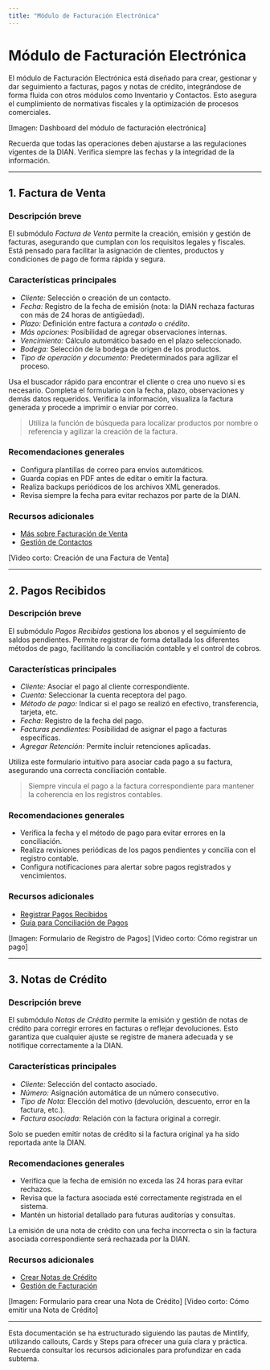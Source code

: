 ```yaml
---
title: "Módulo de Facturación Electrónica"
---
```


# Módulo de Facturación Electrónica

El módulo de Facturación Electrónica está diseñado para crear, gestionar y dar seguimiento a facturas, pagos y notas de crédito, integrándose de forma fluida con otros módulos como Inventario y Contactos. Esto asegura el cumplimiento de normativas fiscales y la optimización de procesos comerciales.

[Imagen: Dashboard del módulo de facturación electrónica]

<Note>
Recuerda que todas las operaciones deben ajustarse a las regulaciones vigentes de la DIAN. Verifica siempre las fechas y la integridad de la información.
</Note>

---

## 1. Factura de Venta

### Descripción breve
El submódulo *Factura de Venta* permite la creación, emisión y gestión de facturas, asegurando que cumplan con los requisitos legales y fiscales. Está pensado para facilitar la asignación de clientes, productos y condiciones de pago de forma rápida y segura.

### Características principales
- *Cliente:* Selección o creación de un contacto.
- *Fecha:* Registro de la fecha de emisión (nota: la DIAN rechaza facturas con más de 24 horas de antigüedad).
- *Plazo:* Definición entre factura a *contado* o *crédito*.
- *Más opciones:* Posibilidad de agregar observaciones internas.
- *Vencimiento:* Cálculo automático basado en el plazo seleccionado.
- *Bodega:* Selección de la bodega de origen de los productos.
- *Tipo de operación y documento:* Predeterminados para agilizar el proceso.

<Steps>
  <Step title="Seleccionar Cliente">
    Usa el buscador rápido para encontrar el cliente o crea uno nuevo si es necesario.
  </Step>
  <Step title="Ingresar Detalles">
    Completa el formulario con la fecha, plazo, observaciones y demás datos requeridos.
  </Step>
  <Step title="Revisión y Emisión">
    Verifica la información, visualiza la factura generada y procede a imprimir o enviar por correo.
  </Step>
</Steps>

> <Tip>
> Utiliza la función de búsqueda para localizar productos por nombre o referencia y agilizar la creación de la factura.
> </Tip>

### Recomendaciones generales
- Configura plantillas de correo para envíos automáticos.
- Guarda copias en PDF antes de editar o emitir la factura.
- Realiza backups periódicos de los archivos XML generados.
- Revisa siempre la fecha para evitar rechazos por parte de la DIAN.

### Recursos adicionales
- [Más sobre Facturación de Venta](https://ayuda.gestoru.com/facturacion/factura-venta)
- [Gestión de Contactos](https://ayuda.gestoru.com/contactos)

[Video corto: Creación de una Factura de Venta]

---

## 2. Pagos Recibidos

### Descripción breve
El submódulo *Pagos Recibidos* gestiona los abonos y el seguimiento de saldos pendientes. Permite registrar de forma detallada los diferentes métodos de pago, facilitando la conciliación contable y el control de cobros.

### Características principales
- *Cliente:* Asociar el pago al cliente correspondiente.
- *Cuenta:* Seleccionar la cuenta receptora del pago.
- *Método de pago:* Indicar si el pago se realizó en efectivo, transferencia, tarjeta, etc.
- *Fecha:* Registro de la fecha del pago.
- *Facturas pendientes:* Posibilidad de asignar el pago a facturas específicas.
- *Agregar Retención:* Permite incluir retenciones aplicadas.

<Card title="Registro de Pago">
  Utiliza este formulario intuitivo para asociar cada pago a su factura, asegurando una correcta conciliación contable.
</Card>

> <Tip>
> Siempre vincula el pago a la factura correspondiente para mantener la coherencia en los registros contables.
> </Tip>

### Recomendaciones generales
- Verifica la fecha y el método de pago para evitar errores en la conciliación.
- Realiza revisiones periódicas de los pagos pendientes y concilia con el registro contable.
- Configura notificaciones para alertar sobre pagos registrados y vencimientos.

### Recursos adicionales
- [Registrar Pagos Recibidos](https://ayuda.gestoru.com/facturacion/pagos-recibidos)
- [Guía para Conciliación de Pagos](https://ayuda.gestoru.com/conciliacion/pagos)

[Imagen: Formulario de Registro de Pagos]
[Video corto: Cómo registrar un pago]

---

## 3. Notas de Crédito

### Descripción breve
El submódulo *Notas de Crédito* permite la emisión y gestión de notas de crédito para corregir errores en facturas o reflejar devoluciones. Esto garantiza que cualquier ajuste se registre de manera adecuada y se notifique correctamente a la DIAN.

### Características principales
- *Cliente:* Selección del contacto asociado.
- *Número:* Asignación automática de un número consecutivo.
- *Tipo de Nota:* Elección del motivo (devolución, descuento, error en la factura, etc.).
- *Factura asociada:* Relación con la factura original a corregir.

<Info>
Solo se pueden emitir notas de crédito si la factura original ya ha sido reportada ante la DIAN.
</Info>

### Recomendaciones generales
- Verifica que la fecha de emisión no exceda las 24 horas para evitar rechazos.
- Revisa que la factura asociada esté correctamente registrada en el sistema.
- Mantén un historial detallado para futuras auditorías y consultas.

<Warning>
La emisión de una nota de crédito con una fecha incorrecta o sin la factura asociada correspondiente será rechazada por la DIAN.
</Warning>

### Recursos adicionales
- [Crear Notas de Crédito](https://ayuda.gestoru.com/facturacion/notas-credito)
- [Gestión de Facturación](https://ayuda.gestoru.com/facturacion)

[Imagen: Formulario para crear una Nota de Crédito]
[Video corto: Cómo emitir una Nota de Crédito]

---

<Note>
Esta documentación se ha estructurado siguiendo las pautas de Mintlify, utilizando callouts, Cards y Steps para ofrecer una guía clara y práctica. Recuerda consultar los recursos adicionales para profundizar en cada subtema.
</Note>

